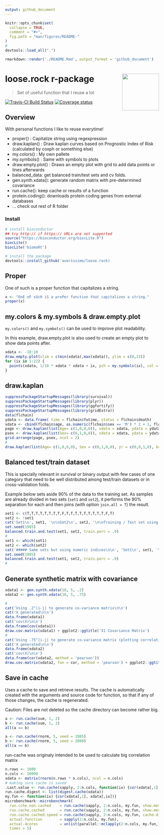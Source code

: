```yaml
---
output: github_document
---
```


<!-- README.md is generated from README.Rmd. Please edit that file -->

```r
knitr::opts_chunk$set(
  collapse = TRUE,
  comment = "#>",
  fig.path = "man/figures/README-"
)
#
devtools::load_all(".")
```

```r
rmarkdown::render('./README.Rmd', output_format = 'github_document')
```


# loose.rock r-package <img src="man/figures/loose.rock_logo.svg" width="120" align="right" />

> Set of useful function that I reuse a lot

[![Travis-CI Build Status](https://travis-ci.org/averissimo/loose.rock.svg?branch=master)](https://travis-ci.org/averissimo/loose.rock)
[![Coverage status](https://codecov.io/gh/averissimo/loose.rock/branch/master/graph/badge.svg)](https://codecov.io/github/averissimo/loose.rock?branch=master)

## Overview

With personal functions I like to reuse everytime!

- proper() : Capitalize string using regexpression
- draw.kaplan() : Draw kaplan curves based on Prognostic Index of Risk (calculated by coxph or something else)
- my.colors() : My own pallete
- my.symbols() : Same with symbols to plots
- draw.empty.plot() : Draws an empty plot with grid to add data points or lines afterwards
- balanced_data: get balanced train/test sets and cv folds.
- gen.synth.xdata(): generate random matrix with pre-determined covariance
- run.cache(): keep cache or results of a function
- protein.coding(): downloads protein coding genes from external databases
- ... check out rest of R folder

### Install

```r
# install bioconductor
## try http:// if https:// URLs are not supported
source("https://bioconductor.org/biocLite.R")
biocLite()
biocLite('biomaRt')

# install the package
devtools::install_github('averissimo/loose.rock)
```


## Proper

One of such is a proper function that capitalizes a string.

```r
x <- "OnE oF sUcH iS a proPer function that capitalizes a string."
proper(x)
```

## my.colors & my.symbols & draw.empty.plot

`my.colors()` and `my.symbols()` can be used to improve plot readability.

In this example, draw.empty.plot is also used to create an empty plot to show data points after.

```r
xdata <- -10:10
draw.empty.plot(xlim = c(min(xdata),max(xdata)), ylim = c(0,23))
for (ix in 1:22) {
  points(xdata, 1/10 * xdata * xdata + ix, pch = my.symbols(ix), col = my.colors(ix), cex = .9)
}
```

## draw.kaplan

```r
suppressPackageStartupMessages(library(survival))
suppressPackageStartupMessages(library(plyr))
suppressPackageStartupMessages(library(ggfortify))
suppressPackageStartupMessages(library(gridExtra))
data(flchain)
ydata <- data.frame( time = flchain$futime, status = flchain$death)
xdata <- cbind(flchain$age, as.numeric(flchain$sex == 'M') * 2 + 1, flchain$sample.yr, flchain$kappa)
page <- draw.kaplan(list(Age= c(1,0,0,0)), xdata = xdata, ydata = ydata)$plot
psex <- draw.kaplan(list(Sex= c(0,1,0,0)), xdata = xdata, ydata = ydata)$plot
grid.arrange(page, psex, ncol = 2)
#
draw.kaplan(list(Age= c(1,0,0,0), Sex = c(0,1,0,0), yr = c(0,0,1,0), kappa = c(0,0,0,1)), xdata = xdata, ydata = ydata)$plot
```

## Balanced test/train dataset

This is specially relevant in survival or binary output with few cases of one category that need to be well distributed among test/train datasets or in cross-validation folds.

Example below sets aside 90% of the data to the training set. As samples are already divided in two sets (`set1` and `set2`), it performs the 90% separation for each and then joins (with option `join.all = T`) the result.

```r
set1 <- c(T,T,T,T,T,T,T,T,F,T,T,T,T,T,T,T,T,T,F,T)
set2 <- !set1
cat('Set1\n', set1, '\n\nSet2\n', set2, '\n\nTraining / Test set using logical indices\n\n')
set.seed(1985)
balanced.train.and.test(set1, set2, train.perc = .9)
#
set1 <- which(set1)
set2 <- which(set2)
cat('##### Same sets but using numeric indices\n\n', 'Set1\n', set1, '\n\nSet2\n', set2, '\n\nTraining / Test set using numeric indices\n')
set.seed(1985)
balanced.train.and.test(set1, set2, train.perc = .9)
#
```

## Generate synthetic matrix with covariance

```r
xdata1 <- gen.synth.xdata(10, 5, .2)
xdata2 <- gen.synth.xdata(10, 5, .75)
```

```r
#
cat('Using .2^|i-j| to generate co-variance matrix\n\n')
cat('X generated\n\n')
data.frame(xdata1)
cat('cov(X)\n\n')
data.frame(cov(xdata1))
draw.cov.matrix(xdata1) + ggplot2::ggtitle('X1 Covariance Matrix')
#
cat('Using .75^|i-j| to generate co-variance matrix (plotting correlation)\n\n')
cat('X generated\n\n')
data.frame(xdata2)
cat('cov(X)\n\n')
data.frame(cor(xdata2, method = 'pearson'))
draw.cov.matrix(xdata2, fun = cor, method = 'pearson') + ggplot2::ggtitle('X2 Pearson Correlation Matrix')
```

## Save in cache

Uses a cache to save and retrieve results. The cache is automatically created with the arguments and source code for function, so that if any of those changes, the cache is regenerated.

Caution: Files are not deleted so the cache directory can become rather big.

```r
a <- run.cache(sum, 1, 2)
b <- run.cache(sum, 1, 2)
all(a == b)
```

```r
a <- run.cache(rnorm, 5, seed = 1985)
b <- run.cache(rnorm, 5, seed = 2000)
all(a == b)
```

run-cache was originaly intended to be used to calculate big correlation matrix

```r
n.rows <- 1000
n.cols <- 50000
xdata <- matrix(rnorm(n.rows * n.cols), ncol = n.cols)
# making sure cache is saved
.Last.value <- run.cache(sapply, 2:n.cols, function(ix) {cor(xdata[,1], xdata[,ix])})
run.cache.digest <- list(digest.cache(xdata))
my.fun <- function(ix) {cor(xdata[,1], xdata[,ix])}
microbenchmark::microbenchmark(
  run.cche.non.cached    = run.cache(sapply, 2:n.cols, my.fun, show.message = FALSE, force.recalc = T),
  run.cache.cached       = run.cache(sapply, 2:n.cols, my.fun, show.message = FALSE),
  run.cache.cached.speed = run.cache(sapply, 2:n.cols, my.fun, cache.digest = run.cache.digest, show.message = FALSE),
  actual.function        = sapply(2:n.cols, my.fun), 
  actual.4cores          = unlist(parallel::mclapply(2:n.cols, my.fun, mc.cores = 4)),
  times = 5)
```

